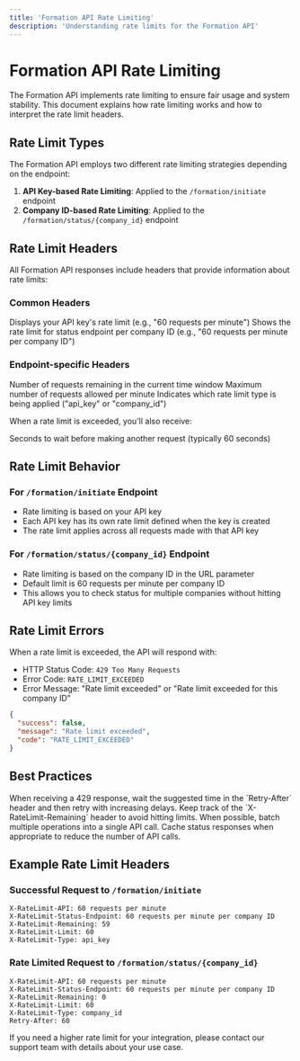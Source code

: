 ```yaml
---
title: 'Formation API Rate Limiting'
description: 'Understanding rate limits for the Formation API'
---
```


# Formation API Rate Limiting

The Formation API implements rate limiting to ensure fair usage and system stability. This document explains how rate limiting works and how to interpret the rate limit headers.

## Rate Limit Types

The Formation API employs two different rate limiting strategies depending on the endpoint:

1. **API Key-based Rate Limiting**: Applied to the `/formation/initiate` endpoint
2. **Company ID-based Rate Limiting**: Applied to the `/formation/status/{company_id}` endpoint

## Rate Limit Headers

All Formation API responses include headers that provide information about rate limits:

### Common Headers

<ResponseField name="X-RateLimit-API" type="string">
  Displays your API key's rate limit (e.g., "60 requests per minute")
</ResponseField>

<ResponseField name="X-RateLimit-Status-Endpoint" type="string">
  Shows the rate limit for status endpoint per company ID (e.g., "60 requests per minute per company ID")
</ResponseField>

### Endpoint-specific Headers

<ResponseField name="X-RateLimit-Remaining" type="integer">
  Number of requests remaining in the current time window
</ResponseField>

<ResponseField name="X-RateLimit-Limit" type="integer">
  Maximum number of requests allowed per minute
</ResponseField>

<ResponseField name="X-RateLimit-Type" type="string">
  Indicates which rate limit type is being applied ("api_key" or "company_id")
</ResponseField>

When a rate limit is exceeded, you'll also receive:

<ResponseField name="Retry-After" type="integer">
  Seconds to wait before making another request (typically 60 seconds)
</ResponseField>

## Rate Limit Behavior

### For `/formation/initiate` Endpoint

- Rate limiting is based on your API key
- Each API key has its own rate limit defined when the key is created
- The rate limit applies across all requests made with that API key

### For `/formation/status/{company_id}` Endpoint

- Rate limiting is based on the company ID in the URL parameter
- Default limit is 60 requests per minute per company ID
- This allows you to check status for multiple companies without hitting API key limits

## Rate Limit Errors

When a rate limit is exceeded, the API will respond with:

- HTTP Status Code: `429 Too Many Requests`
- Error Code: `RATE_LIMIT_EXCEEDED`
- Error Message: "Rate limit exceeded" or "Rate limit exceeded for this company ID"

```json
{
  "success": false,
  "message": "Rate limit exceeded",
  "code": "RATE_LIMIT_EXCEEDED"
}
```

## Best Practices

<Steps>
  <Step title="Implement exponential backoff">
    When receiving a 429 response, wait the suggested time in the `Retry-After` header and then retry with increasing delays.
  </Step>
  <Step title="Monitor your usage">
    Keep track of the `X-RateLimit-Remaining` header to avoid hitting limits.
  </Step>
  <Step title="Batch requests">
    When possible, batch multiple operations into a single API call.
  </Step>
  <Step title="Cache responses">
    Cache status responses when appropriate to reduce the number of API calls.
  </Step>
</Steps>

## Example Rate Limit Headers

### Successful Request to `/formation/initiate`

```
X-RateLimit-API: 60 requests per minute
X-RateLimit-Status-Endpoint: 60 requests per minute per company ID
X-RateLimit-Remaining: 59
X-RateLimit-Limit: 60
X-RateLimit-Type: api_key
```

### Rate Limited Request to `/formation/status/{company_id}`

```
X-RateLimit-API: 60 requests per minute
X-RateLimit-Status-Endpoint: 60 requests per minute per company ID
X-RateLimit-Remaining: 0
X-RateLimit-Limit: 60
X-RateLimit-Type: company_id
Retry-After: 60
```

<Card title="Need Higher Limits?" icon="bolt" iconType="duotone">
  If you need a higher rate limit for your integration, please contact our support team with details about your use case.
</Card> 